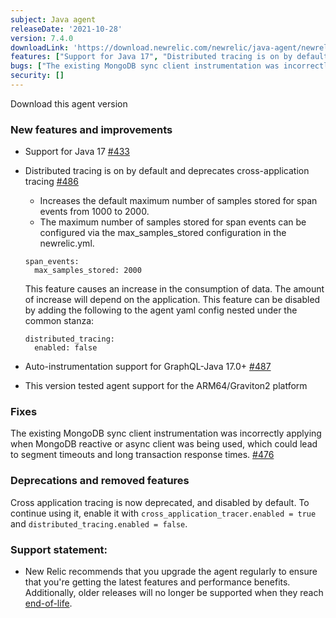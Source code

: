 ```yaml
---
subject: Java agent
releaseDate: '2021-10-28'
version: 7.4.0
downloadLink: 'https://download.newrelic.com/newrelic/java-agent/newrelic-agent/7.4.0/'
features: ["Support for Java 17", "Distributed tracing is on by default. Cross application tracing is now deprecated and disabled by default", "Instrumentation support for GraphQL-Java 17.0+", "Support for ARM64/Graviton2 platforms"]
bugs: ["The existing MongoDB sync client instrumentation was incorrectly applying when MongoDB reactive or async client was being used"]
security: []
---
```

<ButtonGroup>
  <ButtonLink
    role="button"
    to="https://download.newrelic.com/newrelic/java-agent/newrelic-agent/7.4.0/"
    variant="primary"
  >
    Download this agent version
  </ButtonLink>
</ButtonGroup>

### New features and improvements

* Support for Java 17 [#433](https://github.com/newrelic/newrelic-java-agent/pull/433)

* Distributed tracing is on by default and deprecates cross-application tracing [#486](https://github.com/newrelic/newrelic-java-agent/pull/486)

  * Increases the default maximum number of samples stored for span events from 1000 to 2000.
  * The maximum number of samples stored for span events can be configured via the max_samples_stored configuration in the newrelic.yml.

  ```
  span_events:
    max_samples_stored: 2000
  ```

  <Callout variant="important">
    This feature causes an increase in the consumption of data. The amount of increase will depend on the application. This feature can be disabled by adding the following to the agent yaml config nested under the common stanza:

    ```
    distributed_tracing:
      enabled: false
    ```
  </Callout>

* Auto-instrumentation support for GraphQL-Java 17.0+ [#487](https://github.com/newrelic/newrelic-java-agent/pull/487)

* This version tested agent support for the ARM64/Graviton2 platform

### Fixes

The existing MongoDB sync client instrumentation was incorrectly applying when MongoDB reactive or async client was being used, which could lead to segment timeouts and long transaction response times. [#476](https://github.com/newrelic/newrelic-java-agent/pull/476)

### Deprecations and removed features

Cross application tracing is now deprecated, and disabled by default. To continue using it, enable it with `cross_application_tracer.enabled = true` and `distributed_tracing.enabled = false`.

### Support statement:

* New Relic recommends that you upgrade the agent regularly to ensure that you're getting the latest features and
  performance benefits. Additionally, older releases will no longer be supported when they reach
  [end-of-life](https://docs.newrelic.com/docs/using-new-relic/cross-product-functions/install-configure/notification-changes-new-relic-saas-features-distributed-software/).
